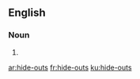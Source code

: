 ==English==

===Noun===
{{head|en|plural|head=[[hide]]-[[outs]]}}

# {{plural of|hide-out|lang=en}}

[[ar:hide-outs]]
[[fr:hide-outs]]
[[ku:hide-outs]]